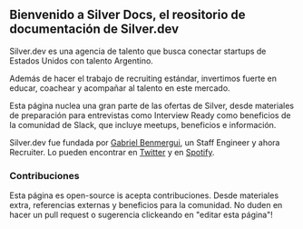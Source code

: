 ## Bienvenido a Silver Docs, el reositorio de documentación de Silver.dev

Silver.dev es una agencia de talento que busca conectar startups de Estados Unidos con talento Argentino.

Además de hacer el trabajo de recruiting estándar, invertimos fuerte en educar, coachear y acompañar al talento en este mercado.

Esta página nuclea una gran parte de las ofertas de Silver, desde materiales de preparación para entrevistas como Interview Ready como beneficios de la comunidad de Slack, que incluye meetups, beneficios e información.

Silver.dev fue fundada por [Gabriel Benmergui](https://www.linkedin.com/in/gabriel-benmergui/), un Staff Engineer y ahora Recruiter.
Lo pueden encontrar en [Twitter](https://silver.dev/twitter) y en [Spotify](https://silver.dev/podcast).

### Contribuciones

Esta página es open-source is acepta contribuciones. Desde materiales extra, referencias externas y beneficios para la comunidad.
No duden en hacer un pull request o sugerencia clickeando en "editar esta página"!
